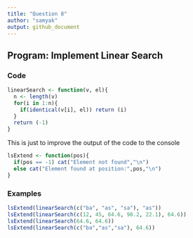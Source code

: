 ```yaml
---
title: "Question 8"
author: "samyak"
output: github_document
---
```


## **Program:** Implement Linear Search

### Code

```r
linearSearch <- function(v, el){
  n <- length(v)
  for(i in 1:n){
    if(identical(v[i], el)) return (i)
  }
  return (-1)
}
```

This is just to improve the output of the code to the console
```r
lsExtend <- function(pos){
  if(pos == -1) cat("Element not found","\n")
  else cat("Element found at position:",pos,"\n")
}
```


### Examples

```r
lsExtend(linearSearch(c("ba", "as", "sa"), "as"))
lsExtend(linearSearch(c(12, 45, 64.6, 98.2, 22.1), 64.6))
lsExtend(linearSearch(64.6, 64.6))
lsExtend(linearSearch(c("ba","as","sa"), 64.6))
```



